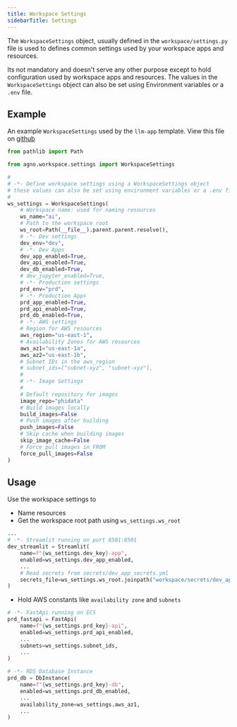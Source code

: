 ```yaml
---
title: Workspace Settings
sidebarTitle: Settings
---
```


The `WorkspaceSettings` object, usually defined in the `workspace/settings.py` file is used to defines common settings used by your workspace apps and resources.

Its not mandatory and doesn't serve any other purpose except to hold configuration used by workspace apps and resources. The values in the `WorkspaceSettings` object can also be set using Environment variables or a `.env` file.

## Example

An example `WorkspaceSettings` used by the `llm-app` template. View this file on [github](https://github.com/phidatahq/llm-app/blob/main/workspace/settings.py)

```python workspace/settings.py
from pathlib import Path

from agno.workspace.settings import WorkspaceSettings

#
# -*- Define workspace settings using a WorkspaceSettings object
# these values can also be set using environment variables or a .env file
#
ws_settings = WorkspaceSettings(
    # Workspace name: used for naming resources
    ws_name="ai",
    # Path to the workspace root
    ws_root=Path(__file__).parent.parent.resolve(),
    # -*- Dev settings
    dev_env="dev",
    # -*- Dev Apps
    dev_app_enabled=True,
    dev_api_enabled=True,
    dev_db_enabled=True,
    # dev_jupyter_enabled=True,
    # -*- Production settings
    prd_env="prd",
    # -*- Production Apps
    prd_app_enabled=True,
    prd_api_enabled=True,
    prd_db_enabled=True,
    # -*- AWS settings
    # Region for AWS resources
    aws_region="us-east-1",
    # Availability Zones for AWS resources
    aws_az1="us-east-1a",
    aws_az2="us-east-1b",
    # Subnet IDs in the aws_region
    # subnet_ids=["subnet-xyz", "subnet-xyz"],
    #
    # -*- Image Settings
    #
    # Default repository for images
    image_repo="phidata"
    # Build images locally
    build_images=False
    # Push images after building
    push_images=False
    # Skip cache when building images
    skip_image_cache=False
    # Force pull images in FROM
    force_pull_images=False
)
```

## Usage

Use the workspace settings to

- Name resources
- Get the workspace root path using `ws_settings.ws_root`

```python dev_resources.py
...
# -*- Streamlit running on port 8501:8501
dev_streamlit = Streamlit(
    name=f"{ws_settings.dev_key}-app",
    enabled=ws_settings.dev_app_enabled,
    ...
    # Read secrets from secrets/dev_app_secrets.yml
    secrets_file=ws_settings.ws_root.joinpath("workspace/secrets/dev_app_secrets.yml")
)
```

- Hold AWS constants like `availability zone` and `subnets`

```python prd_resources.py
# -*- FastApi running on ECS
prd_fastapi = FastApi(
    name=f"{ws_settings.prd_key}-api",
    enabled=ws_settings.prd_api_enabled,
    ...
    subnets=ws_settings.subnet_ids,
    ...
)

# -*- RDS Database Instance
prd_db = DbInstance(
    name=f"{ws_settings.prd_key}-db",
    enabled=ws_settings.prd_db_enabled,
    ...
    availability_zone=ws_settings.aws_az1,
    ...
)
```
